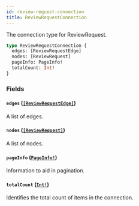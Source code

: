 ```yaml
---
id: review-request-connection
title: ReviewRequestConnection
---
```


The connection type for ReviewRequest.

```graphql
type ReviewRequestConnection {
  edges: [ReviewRequestEdge]
  nodes: [ReviewRequest]
  pageInfo: PageInfo!
  totalCount: Int!
}
```

### Fields

#### `edges` ([`[ReviewRequestEdge]`](/docs/api/objects/review-request-edge))

A list of edges.

#### `nodes` ([`[ReviewRequest]`](/docs/api/objects/review-request))

A list of nodes.

#### `pageInfo` ([`PageInfo!`](/docs/api/objects/page-info))

Information to aid in pagination.

#### `totalCount` ([`Int!`](/docs/api/scalars/int))

Identifies the total count of items in the connection.
